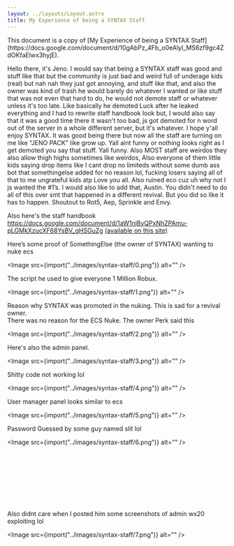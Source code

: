 ```yaml
---
layout: ../layouts/Layout.astro
title: My Experience of being a SYNTAX Staff
---
```



<div class="notification">
	This document is a copy of [My Experience of being a SYNTAX
	Staff](https://docs.google.com/document/d/10gAbPz_4Fb_o0eAlyl_MS6zf9gc4ZdOKfaElwx3hyjE).
</div>

Hello there, it's Jeno. I would say that being a SYNTAX staff was good and stuff like that but the community is just bad and weird full of underage kids (real) but nah nah they just got annoying, and stuff like that, and also the owner was kind of trash he would barely do whatever I wanted or like stuff that was not even that hard to do, he would not demote staff or whatever unless it's too late. Like basically he demoted Luck after he leaked everything and I had to rewrite staff handbook look but, I would also say that it was a good time there it wasn't too bad, js got demoted for n word out of the server in a whole different server, but it's whatever. I hope y'all enjoy SYNTAX. It was good being there but now all the staff are turning on me like "JENO PACK" like grow up. Yall aint funny or nothing looks right as I get demoted you say that stuff. Yall funny. Also MOST staff are weirdos they also allow thigh highs sometimes like weirdos, Also everyone of them little kids saying drop items like I cant drop no limiteds without some dumb ass bot that somethingelse added for no reason lol, fucking losers saying all of that to me ungrateful kids atp Love you all. Also ruined eco cuz uh why not I js wanted the #1’s. I would also like to add that, Austin. You didn't need to do all of this over smt that happened in a different revival. But you did so like it has to happen. Shoutout to Rot5, Aep, Sprinkle and Envy.

Also here's the staff handbook https://docs.google.com/document/d/1aW1njByQPxNhZPAmu-pLGMkXzucXF68YsBV_gHSGuZg [(available on this site)](/syntax-staff-handbook)

Here’s some proof of SomethingElse (the owner of SYNTAX) wanting to nuke ecs

<Image src={import("../images/syntax-staff/0.png")} alt="" />

The script he used to give everyone 1 Million Robux.

<Image src={import("../images/syntax-staff/1.png")} alt="" />

Reason why SYNTAX was promoted in the nuking. This is sad for a revival owner.  
There was no reason for the ECS Nuke. The owner Perk said this

<Image src={import("../images/syntax-staff/2.png")} alt="" />

Here's also the admin panel.

<Image src={import("../images/syntax-staff/3.png")} alt="" />

Shitty code not working lol

<Image src={import("../images/syntax-staff/4.png")} alt="" />

User manager panel looks similar to ecs

<Image src={import("../images/syntax-staff/5.png")} alt="" />

Password Guessed by some guy named slit lol

<Image src={import("../images/syntax-staff/6.png")} alt="" />

<br />
<br />
<br />
<br />
<br />
<br />
<br />

Also didnt care when I posted him some screenshots of admin wx20 exploiting lol

<Image src={import("../images/syntax-staff/7.png")} alt="" />
